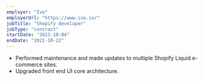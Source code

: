 ```yaml
---
employer: "Ivo"
employerUrl: "https://www.ivo.io/"
jobTitle: "Shopify developer"
jobType: "contract"
startDate: "2021-10-04"
endDate: "2021-10-22"
---
```


- Performed maintenance and made updates to multiple Shopify Liquid e-commerce sites.
- Upgraded front end UI core architecture.
